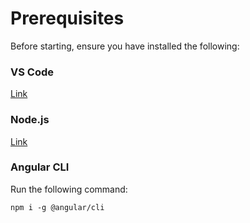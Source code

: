 # Prerequisites

Before starting, ensure you have installed the following:


### VS Code

[Link](https://code.visualstudio.com/)

### Node.js

[Link](https://nodejs.org/)


### Angular CLI

Run the following command:

```
npm i -g @angular/cli
```